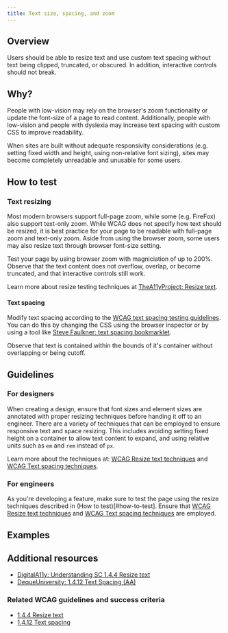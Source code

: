 ```yaml
---
title: Text size, spacing, and zoom
---
```


## Overview

Users should be able to resize text and use custom text spacing without text being clipped, truncated, or obscured. In addition, interactive controls should not
break.

## Why?

People with low-vision may rely on the browser's zoom functionality or update the font-size of a page to read content. Additionally, people with low-vision
and people with dyslexia may increase text spacing with custom CSS to improve readability. 

When sites are built without adequate responsivity considerations (e.g. setting fixed width and height, using non-relative font sizing), sites may become completely unreadable 
and unusable for some users.

## How to test 

### Text resizing

Most modern browsers support full-page zoom, while some (e.g. FireFox) also support text-only zoom. While WCAG does not specify how text should be resized, it is best practice for your 
page to be readable with full-page zoom and text-only zoom. Aside from using the browser zoom, some users may also resize text through browser font-size setting.

Test your page by using browser zoom with magniciation of up to 200%. Observe that the text content does not overflow, overlap, or become truncated, and that interactive controls still work.

Learn more about resize testing techniques at [TheA11yProject: Resize text](https://www.a11yproject.com/posts/resize-text/). 

#### Text spacing

Modify text spacing according to the [WCAG text spacing testing guidelines](https://www.w3.org/WAI/WCAG21/Understanding/text-spacing.html). You can do this
by changing the CSS using the browser inspector or by using a tool like [Steve Faulkner: text spacing bookmarklet](https://cdpn.io/stevef/debug/YLMqbo).

Observe that text is contained within the bounds of it's container without overlapping or being cutoff.

## Guidelines

### For designers

When creating a design, ensure that font sizes and element sizes are annotated with proper resizing techniques before handing it off to an engineer. There are a variety of techniques that 
can be employed to ensure responsive text and space resizing. This includes avoiding setting fixed height on a container to allow text content to expand, and using relative units such as `em` and `rem` instead of `px`.

Learn more about the techniques at: [WCAG Resize text techniques](https://www.w3.org/WAI/WCAG21/Understanding/resize-text.html#techniques) and [WCAG Text spacing techniques](https://www.w3.org/WAI/WCAG21/Understanding/text-spacing.html#techniques).

### For engineers

As you're developing a feature, make sure to test the page using the resize techniques described in (How to test)[#how-to-test]. Ensure that [WCAG Resize text techniques](https://www.w3.org/WAI/WCAG21/Understanding/resize-text.html#techniques) and 
[WCAG Text spacing techniques](https://www.w3.org/WAI/WCAG21/Understanding/text-spacing.html#techniques) are employed.

## Examples

## Additional resources

- [DigitalA11y: Understanding SC 1.4.4 Resize text](https://www.digitala11y.com/understanding-sc-1-4-4-resize-text/)
- [DequeUniversity: 1.4.12 Text Spacing (AA)](https://dequeuniversity.com/resources/wcag2.1/1.4.12-text-spacing)

### Related WCAG guidelines and success criteria

- [1.4.4 Resize text](https://www.w3.org/WAI/WCAG21/Understanding/resize-text.html)
- [1.4.12 Text spacing](https://www.w3.org/WAI/WCAG21/Understanding/text-spacing.html)
